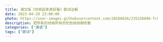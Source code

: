 ---
title: 满文版《你笑起来真好看》歌词注解
date: 2023-04-29 23:00:00
photo: https://user-images.githubusercontent.com/20166026/235226696-fc9b400f-75ad-4496-906d-fd4b9301c389.jpg
description: 把所有的烦恼所有的忧愁统统都吹散
categories: ["满语"]
tags: ["歌词"]
---


<Index />
